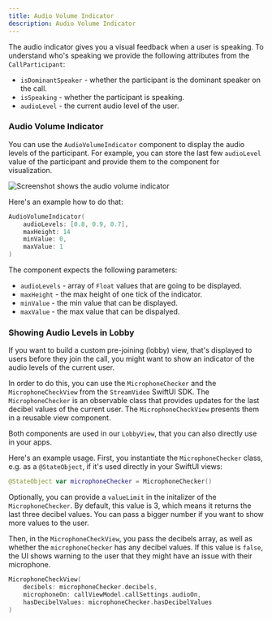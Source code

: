 ```yaml
---
title: Audio Volume Indicator
description: Audio Volume Indicator
---
```


The audio indicator gives you a visual feedback when a user is speaking. To understand who's speaking we provide the following attributes from the `CallParticipant`:
- `isDominantSpeaker` - whether the participant is the dominant speaker on the call.
- `isSpeaking` - whether the participant is speaking.
- `audioLevel` - the current audio level of the user.

### Audio Volume Indicator

You can use the `AudioVolumeIndicator` component to display the audio levels of the participant. For example, you can store the last few `audioLevel` value of the participant and provide them to the component for visualization.

![Screenshot shows the audio volume indicator](../assets/audio-volume-indicator.png)

Here's an example how to do that:

```swift
AudioVolumeIndicator(
	audioLevels: [0.8, 0.9, 0.7],
	maxHeight: 14
    minValue: 0,
    maxValue: 1
)
```

The component expects the following parameters:
- `audioLevels` - array of `Float` values that are going to be displayed.
- `maxHeight` - the max height of one tick of the indicator.
- `minValue` - the min value that can be displayed.
- `maxValue` - the max value that can be dispalyed.

### Showing Audio Levels in Lobby

If you want to build a custom pre-joining (lobby) view, that's displayed to users before they join the call, you might want to show an indicator of the audio levels of the current user.

In order to do this, you can use the `MicrophoneChecker` and the `MicrophoneCheckView` from the `StreamVideo` SwiftUI SDK. The `MicrophoneChecker` is an observable class that provides updates for the last decibel values of the current user. The `MicrophoneCheckView` presents them in a reusable view component.

Both components are used in our `LobbyView`, that you can also directly use in your apps.

Here's an example usage. First, you instantiate the `MicrophoneChecker` class, e.g. as a `@StateObject`, if it's used directly in your SwiftUI views:

```swift
@StateObject var microphoneChecker = MicrophoneChecker()
```

Optionally, you can provide a `valueLimit` in the initalizer of the `MicrophoneChecker`. By default, this value is 3, which means it returns the last three decibel values. You can pass a bigger number if you want to show more values to the user.

Then, in the `MicrophoneCheckView`, you pass the decibels array, as well as whether the `microphoneChecker` has any decibel values. If this value is `false`, the UI shows warning to the user that they might have an issue with their microphone.

```swift
MicrophoneCheckView(
	decibels: microphoneChecker.decibels,
	microphoneOn: callViewModel.callSettings.audioOn,
    hasDecibelValues: microphoneChecker.hasDecibelValues                    
)
```